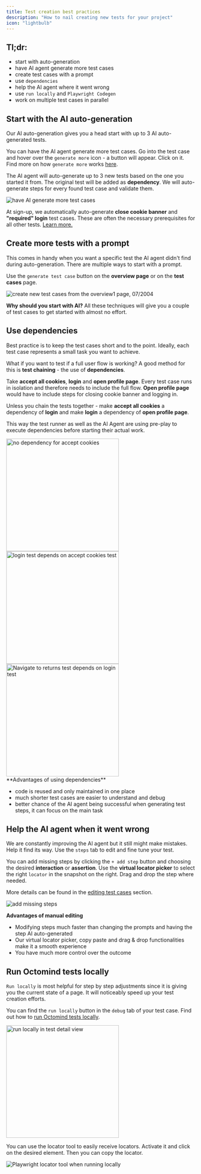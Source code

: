```yaml
---
title: Test creation best practices
description: "How to nail creating new tests for your project"
icon: "lightbulb"
---
```


## Tl;dr:

- start with auto-generation
- have AI agent generate more test cases
- create test cases with a prompt
- use `dependencies`
- help the AI agent where it went wrong
- use `run locally` and `Playwright Codegen`
- work on multiple test cases in parallel

## Start with the AI auto-generation

Our AI auto-generation gives you a head start with up to 3 AI auto-generated tests.

You can have the AI agent generate more test cases. Go into the test case and hover over the `generate more` icon - a button will appear. Click on it. Find more on how `generate more` works [here](/build-tests/autogenerate-tests).

The AI agent will auto-generate up to 3 new tests based on the one you started it from. The original test will be added as **dependency**. We will auto-generate steps for every found test case and validate them.

<Frame caption="Have the AI agent generate more test cases, 10/2024">
  <img
    src="/images/expand/generate-more.png"
    alt="have AI generate more test cases"
  />
</Frame>

<div class="mt-8" />

<Info>

At sign-up, we automatically auto-generate **close cookie banner** and **"required" login** test cases. These are often the necessary prerequisites for all other tests. [Learn more.](/get-started/create-first-tests#4-open-the-octomind-app-for-the-first-time)

</Info>

## Create more tests with a prompt

This comes in handy when you want a specific test the AI agent didn't find during auto-generation. There are multiple ways to start with a prompt.

Use the `generate test case` button on the **overview page** or on the **test cases** page.

<Frame caption="Create new test case from the overview page, 07/2024">
  <img
    src="/images/prompting/create-new-test.png"
    alt="create new test cases from the overview1 page, 07/2004"
  />
</Frame>

<div class="mt-8" />

<Tip>

**Why should you start with AI?** All these techniques will give you a couple of test cases to get started with almost no effort.

</Tip>

## Use dependencies

Best practice is to keep the test cases short and to the point. Ideally, each test case represents a small task you want to achieve.

What if you want to test if a full user flow is working? A good method for this is **test chaining** - the use of **dependencies**.

Take **accept all cookies**, **login** and **open profile page**. Every test case runs in isolation and therefore needs to include the full flow. **Open profile page** would have to include steps for closing cookie banner and logging in.

Unless you chain the tests together - make **accept all cookies** a dependency of **login** and make **login** a dependency of **open profile page**.

This way the test runner as well as the AI Agent are using pre-play to execute dependencies before starting their actual work.

<Frame caption="'accept cookies' test is first in the chain - it does not have a dependency, 08/2024">
  <img
    src="/images/bestpractice/dependency-01-accept-cookies.png"
    alt="no dependency for accept cookies"
    width="300px"
  />
</Frame>

<div class="mt-8" />

<Frame caption="'login' test depends on 'accept cookies', 08/2024">
  <img
    src="/images/bestpractice/dependency-02-login.png"
    alt="login test depends on accept cookies test"
    width="300px"
  />
</Frame>

<div class="mt-8" />

<Frame caption="'navigate to returns' test depends on 'login' test, 08/2024">
  <img
    src="/images/bestpractice/dependency-03-navigate-returns.png"
    alt="Navigate to returns test depends on login test"
    width="300px"
  />
</Frame>

<div class="mt-8" />

<Tip>
**Advantages of using dependencies**

- code is reused and only maintained in one place
- much shorter test cases are easier to understand and debug
- better chance of the AI agent being successful when generating test steps, it can focus on the main task

</Tip>

## Help the AI agent when it went wrong

We are constantly improving the AI agent but it still might make mistakes. Help it find its way. Use the `steps` tab to edit and fine tune your test.

You can add missing steps by clicking the `+ add step` button and choosing the desired **interaction** or **assertion**. Use the **virtual locator picker** to select the right `locator` in the snapshot on the right. Drag and drop the step where needed.

More details can be found in the [editing test cases](/get-started/edit-tests) section.

<Frame caption="add missing steps, 08/2024">
  <img src="/images/bestpractice/add-steps.png" alt="add missing steps" />
</Frame>

<div class="mt-8" />

<Tip>
  
  **Advantages of manual editing**

- Modifying steps much faster than changing the prompts and having the step AI auto-generated
- Our virtual locator picker, copy paste and drag & drop functionalities make it a smooth experience
- You have much more control over the outcome

</Tip>

## Run Octomind tests locally

`Run locally` is most helpful for step by step adjustments since it is giving you the current state of a page. It will noticeably speed up your test creation efforts.

You can find the `run locally` button in the `debug` tab of your test case. Find out how to [run Octomind tests locally](/run-tests/execution-local).

<Frame caption="'run locally' in test detail view, 08/2024">
  <img
    src="/images/bestpractice/run-locally.png"
    alt="run locally in test detail view"
    width="300px"
  />
</Frame>

You can use the locator tool to easily receive locators. Activate it and click on the desired element.
Then you can copy the locator.

<Frame caption="Playwright locator tool when running locally, 02/2024">
  <img
    src="/images/bestpractice/run-locally-Playwright-selector.png"
    alt="Playwright locator tool when running locally"
  />
</Frame>
